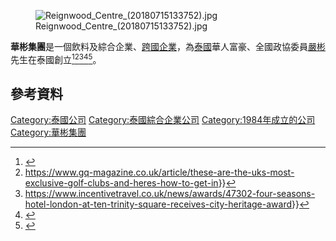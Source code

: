 [[File:Reignwood_Centre_(20180715133752).jpg|thumb]]

'''華彬集團'''是一個飲料及綜合企業、[[跨國企業|跨國企業]]，為[[泰國|泰國]]華人富豪、全國政協委員[[嚴彬|嚴彬]]先生在泰國創立<ref>{{cite web|url=https://www.bevnet.com/news/2016/voss-water-sells-majority-stake-to-reignwood-group|title=Voss Water Sells Majority Stake to Reignwood Group - BevNET.com|website=BevNET.com|language=en-US|access-date=2018-11-21|archive-date=2017-09-13|archive-url=https://web.archive.org/web/20170913045342/https://www.bevnet.com/news/2016/voss-water-sells-majority-stake-to-reignwood-group|dead-url=no}}</ref><ref>https://www.gq-magazine.co.uk/article/these-are-the-uks-most-exclusive-golf-clubs-and-heres-how-to-get-in}}{{Dead link}}</ref><ref>https://www.incentivetravel.co.uk/news/awards/47302-four-seasons-hotel-london-at-ten-trinity-square-receives-city-heritage-award}}{{Dead link}}</ref><ref>{{cite web |publisher=[[China.org.cn|China.org.cn]] |url=http://www.china.org.cn/top10/2011-09/23/content_23475477_9.htm |title=Top 10 richest people in Beijing |date=2011-09-23 |quote=Reignwood Group was founded in 1984 in Thailand by Yan Bin, a Thai-Chinese businessman who was born in Shandong Province. |accessdate=2017-12-19 |archive-date=2016-05-21 |archive-url=https://web.archive.org/web/20160521015232/http://www.china.org.cn/top10/2011-09/23/content_23475477_9.htm |dead-url=no }}</ref><ref>{{Cite web |url=http://www.xinhuanet.com/politics/2018lh/2018-03/16/c_1122548927.htm |title=全國政協委員第十三屆名單 |accessdate=2020-12-06 |archive-date=2020-02-02 |archive-url=https://web.archive.org/web/20200202090752/http://www.xinhuanet.com/politics/2018lh/2018-03/16/c_1122548927.htm |dead-url=no }}</ref>。

== 參考資料 ==
{{reflist}}
{{Company-stub}}
[[Category:泰國公司|Category:泰國公司]]
[[Category:泰國綜合企業公司|Category:泰國綜合企業公司]]
[[Category:1984年成立的公司|Category:1984年成立的公司]]
[[Category:華彬集團|Category:華彬集團]]